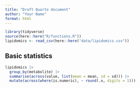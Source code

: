 ```yaml
---
title: "Draft Quarto document"
author: "Your Name"
format: html
---
```


```r
library(tidyverse)
source(here::here("R/functions.R"))
lipidomics <- read_csv(here::here("data/lipidomics.csv"))
```

## Basic statistics

```r
lipidomics |>
  group_by(metabolite) |>
  summarise(across(value, list(mean = mean, sd = sd))) |>
  mutate(across(where(is.numeric), ~ round(.x, digits = 1)))
```
